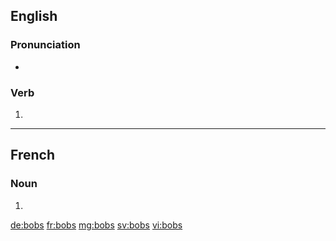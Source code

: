 {{also|Bobs}}
==English==

===Pronunciation===
* {{rhymes|ɒbz|lang=en}}

===Verb===
{{head|en|verb form}}

# {{en-third-person singular of|bob}}

----

==French==

===Noun===
{{head|fr|plural|g=?}}

# {{plural of|bob|lang=fr}}

[[de:bobs]]
[[fr:bobs]]
[[mg:bobs]]
[[sv:bobs]]
[[vi:bobs]]
